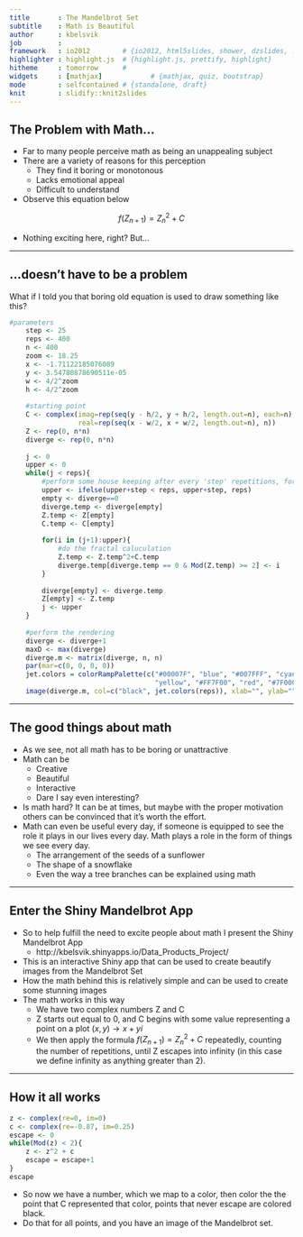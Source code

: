 ```yaml
---
title       : The Mandelbrot Set
subtitle    : Math is Beautiful
author      : kbelsvik
job         : 
framework   : io2012        # {io2012, html5slides, shower, dzslides, ...}
highlighter : highlight.js  # {highlight.js, prettify, highlight}
hitheme     : tomorrow      # 
widgets     : [mathjax]            # {mathjax, quiz, bootstrap}
mode        : selfcontained # {standalone, draft}
knit        : slidify::knit2slides
---
```


## The Problem with Math...

- Far to many people perceive math as being an unappealing subject
- There are a variety of reasons for this perception
    - They find it boring or monotonous
    - Lacks emotional appeal
    - Difficult to understand
- Observe this equation below

$$f(Z_{n+1}) = Z_{n}^2 + C$$

- Nothing exciting here, right? But...

---

## ...doesn't have to be a problem

What if I told you that boring old equation is used to draw something like this?

```r
#parameters
    step <- 25
    reps <- 400
    n <- 400
    zoom <- 18.25
    x <- -1.71122185076089
    y <- 3.54780878690511e-05
    w <- 4/2^zoom
    h <- 4/2^zoom
    
    #starting point
    C <- complex(imag=rep(seq(y - h/2, y + h/2, length.out=n), each=n),
                 real=rep(seq(x - w/2, x + w/2, length.out=n), n))
    Z <- rep(0, n*n)
    diverge <- rep(0, n*n)
    
    j <- 0
    upper <- 0
    while(j < reps){
        #perform some house keeping after every 'step' repetitions, for performace improvement
        upper <- ifelse(upper+step < reps, upper+step, reps)
        empty <- diverge==0
        diverge.temp <- diverge[empty]
        Z.temp <- Z[empty]
        C.temp <- C[empty]
        
        for(i in (j+1):upper){
            #do the fractal caluculation
            Z.temp <- Z.temp^2+C.temp
            diverge.temp[diverge.temp == 0 & Mod(Z.temp) >= 2] <- i
        }
        
        diverge[empty] <- diverge.temp
        Z[empty] <- Z.temp
        j <- upper
    }
    
    #perform the rendering
    diverge <- diverge+1
    maxD <- max(diverge)
    diverge.m <- matrix(diverge, n, n)
    par(mar=c(0, 0, 0, 0))
    jet.colors = colorRampPalette(c("#00007F", "blue", "#007FFF", "cyan", "#7FFF7F", 
                                    "yellow", "#FF7F00", "red", "#7F0000"))
    image(diverge.m, col=c("black", jet.colors(reps)), xlab="", ylab="")
```

---

## The good things about math

- As we see, not all math has to be boring or unattractive
- Math can be
    - Creative
    - Beautiful
    - Interactive
    - Dare I say even interesting?
- Is math hard? It can be at times, but maybe with the proper motivation others can be convinced that it's worth the effort.
- Math can even be useful every day, if someone is equipped to see the role it plays in our lives every day. Math plays a role in the form of things we see every day.
    - The arrangement of the seeds of a sunflower
    - The shape of a snowflake
    - Even the way a tree branches can be explained using math

---

## Enter the Shiny Mandelbrot App

- So to help fulfill the need to excite people about math I present the Shiny Mandelbrot App
    - http://kbelsvik.shinyapps.io/Data_Products_Project/
- This is an interactive Shiny app that can be used to create beautify images from the Mandelbrot Set
- How the math behind this is relatively simple and can be used to create some stunning images
- The math works in this way
    - We have two complex numbers Z and C
    - Z starts out equal to 0, and C begins with some value representing a point on a plot $(x, y) \rightarrow x + yi$
    - We then apply the formula $f(Z_{n+1}) = Z_{n}^2 + C$ repeatedly, counting the number of repetitions, until Z escapes into infinity (in this case we define infinity as anything greater than 2).

---
## How it all works
```r
z <- complex(re=0, im=0)
c <- complex(re=-0.87, im=0.25)
escape <- 0
while(Mod(z) < 2){
    z <- z^2 + c
    escape = escape+1
}
escape
```
- So now we have a number, which we map to a color, then color the the point that C represented that color, points that never escape are colored black.
- Do that for all points, and you have an image of the Mandelbrot set.
